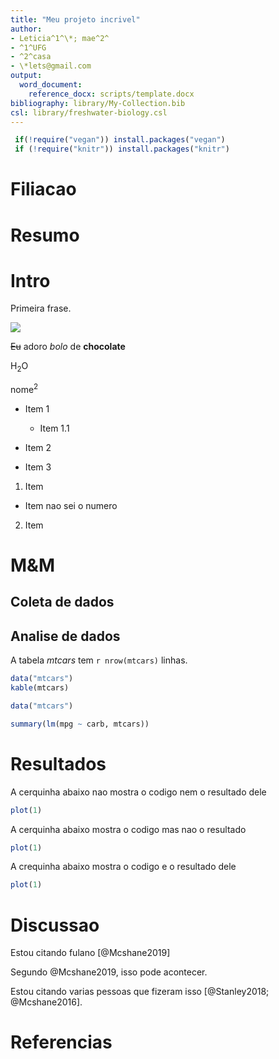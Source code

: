 ```yaml
---
title: "Meu projeto incrivel"
author: 
- Leticia^1^\*; mae^2^
- ^1^UFG
- ^2^casa
- \*lets@gmail.com
output: 
  word_document:
    reference_docx: scripts/template.docx
bibliography: library/My-Collection.bib
csl: library/freshwater-biology.csl
---
```


```r
 if(!require("vegan")) install.packages("vegan")
 if (!require("knitr")) install.packages("knitr")

```
<!-- https://github.com/citation-style-language/styles -->

# Filiacao

# Resumo

# Intro

Primeira frase.


![](figuras/meuplot.png)

~~Eu~~ adoro *bolo* de **chocolate**

H~2~O

nome^2^

- Item 1
  - Item 1.1

- Item 2

- Item 3

1. Item
  - Item nao sei o numero

2. Item

# M&M

## Coleta de dados

## Analise de dados


A tabela *mtcars* tem `r nrow(mtcars)` linhas. 

```r
data("mtcars")
kable(mtcars)
```


```r
data("mtcars")

summary(lm(mpg ~ carb, mtcars))
```


# Resultados

A cerquinha abaixo nao mostra o codigo nem o resultado dele

```r
plot(1)
```

A cerquinha abaixo mostra o codigo mas nao o resultado

```r
plot(1)

```

A crequinha abaixo mostra o codigo e o resultado dele

```r
plot(1)

```


# Discussao

Estou citando fulano [@Mcshane2019]

Segundo @Mcshane2019, isso pode acontecer.

Estou citando varias pessoas que fizeram isso [@Stanley2018; @Mcshane2016].

# Referencias